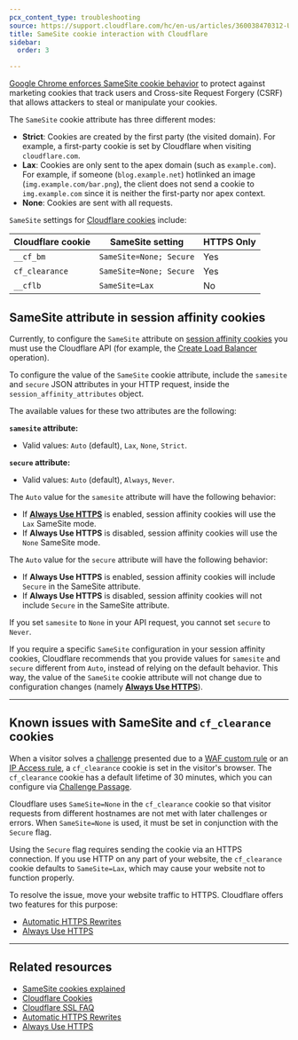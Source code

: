 ```yaml
---
pcx_content_type: troubleshooting
source: https://support.cloudflare.com/hc/en-us/articles/360038470312-Understanding-SameSite-cookie-interaction-with-Cloudflare
title: SameSite cookie interaction with Cloudflare
sidebar:
  order: 3

---
```



[Google Chrome enforces SameSite cookie behavior](https://www.chromium.org/updates/same-site) to protect against marketing cookies that track users and Cross-site Request Forgery (CSRF) that allows attackers to steal or manipulate your cookies.  

The `SameSite` cookie attribute has three different modes:

* **Strict**: Cookies are created by the first party (the visited domain). For example, a first-party cookie is set by Cloudflare when visiting `cloudflare.com`.
* **Lax**: Cookies are only sent to the <GlossaryTooltip term="apex domain">apex</GlossaryTooltip> domain (such as `example.com`). For example, if someone (`blog.example.net`) hotlinked an image (`img.example.com/bar.png`), the client does not send a cookie to `img.example.com` since it is neither the first-party nor apex context.
* **None**: Cookies are sent with all requests.

`SameSite` settings for [Cloudflare cookies](/fundamentals/reference/policies-compliances/cloudflare-cookies/) include:

| Cloudflare cookie | SameSite setting        | HTTPS Only |
| ----------------- | ----------------------- | ---------- |
| `__cf_bm`         | `SameSite=None; Secure` | Yes        |
| `cf_clearance`    | `SameSite=None; Secure` | Yes        |
| `__cflb`          | `SameSite=Lax`          | No         |

## SameSite attribute in session affinity cookies

Currently, to configure the `SameSite` attribute on [session affinity cookies](/load-balancing/understand-basics/session-affinity/) you must use the Cloudflare API (for example, the [Create Load Balancer](/api/resources/load_balancers/methods/create/) operation).

To configure the value of the `SameSite` cookie attribute, include the `samesite` and `secure` JSON attributes in your HTTP request, inside the `session_affinity_attributes` object.

The available values for these two attributes are the following:

**`samesite` attribute:**

* Valid values: `Auto` (default), `Lax`, `None`, `Strict`.

**`secure` attribute:**

* Valid values: `Auto` (default), `Always`, `Never`.

The `Auto` value for the `samesite` attribute will have the following behavior:

* If [**Always Use HTTPS**](/ssl/edge-certificates/additional-options/always-use-https/) is enabled, session affinity cookies will use the `Lax` SameSite mode.
* If **Always Use HTTPS** is disabled, session affinity cookies will use the `None` SameSite mode.

The `Auto` value for the `secure` attribute will have the following behavior:

* If **Always Use HTTPS** is enabled, session affinity cookies will include `Secure` in the SameSite attribute.
* If **Always Use HTTPS** is disabled, session affinity cookies will not include `Secure` in the SameSite attribute.

If you set `samesite` to `None` in your API request, you cannot set `secure` to `Never`.

If you require a specific `SameSite` configuration in your session affinity cookies, Cloudflare recommends that you provide values for `samesite` and `secure` different from `Auto`, instead of relying on the default behavior. This way, the value of the `SameSite` cookie attribute will not change due to configuration changes (namely [**Always Use HTTPS**](/ssl/edge-certificates/additional-options/always-use-https/)).

***

## Known issues with SameSite and `cf_clearance` cookies

When a visitor solves a [challenge](/fundamentals/security/cloudflare-challenges/) presented due to a [WAF custom rule](/waf/custom-rules/) or an [IP Access rule](/waf/tools/ip-access-rules/), a `cf_clearance` cookie is set in the visitor's browser. The `cf_clearance` cookie has a default lifetime of 30 minutes, which you can configure via [Challenge Passage](/fundamentals/security/cloudflare-challenges/challenge-passage/).

Cloudflare uses `SameSite=None` in the `cf_clearance` cookie so that visitor requests from different hostnames are not met with later challenges or errors. When `SameSite=None` is used, it must be set in conjunction with the `Secure` flag.

Using the `Secure` flag requires sending the cookie via an HTTPS connection. If you use HTTP on any part of your website, the `cf_clearance` cookie defaults to `SameSite=Lax`, which may cause your website not to function properly.

To resolve the issue, move your website traffic to HTTPS. Cloudflare offers two features for this purpose: 

* [Automatic HTTPS Rewrites](/ssl/edge-certificates/additional-options/automatic-https-rewrites/)
* [Always Use HTTPS](/ssl/edge-certificates/additional-options/always-use-https/)

***

## Related resources

* [SameSite cookies explained](https://web.dev/samesite-cookies-explained/) 
* [Cloudflare Cookies](/fundamentals/reference/policies-compliances/cloudflare-cookies/)
* [Cloudflare SSL FAQ](/ssl/troubleshooting/faq/)
* [Automatic HTTPS Rewrites](/ssl/edge-certificates/additional-options/automatic-https-rewrites/)
* [Always Use HTTPS](/ssl/edge-certificates/additional-options/always-use-https/)
